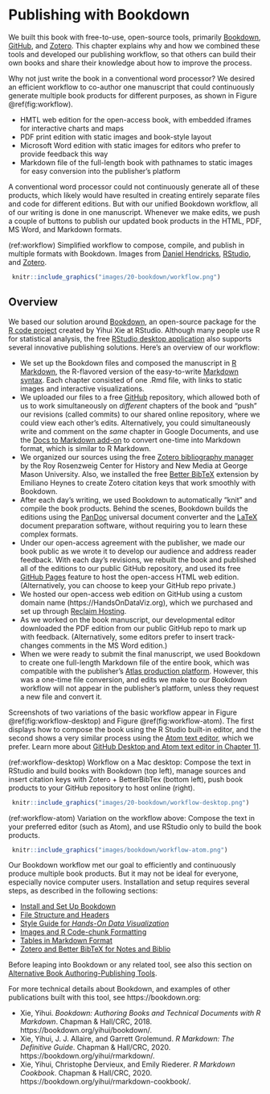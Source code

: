 # Publishing with Bookdown {#bookdown}
We built this book with free-to-use, open-source tools, primarily [Bookdown](https://bookdown.org), [GitHub](http://github.com), and [Zotero](http://zotero.org). This chapter explains why and how we combined these tools and developed our publishing workflow, so that others can build their own books and share their knowledge about how to improve the process.

Why not just write the book in a conventional word processor? We desired an efficient workflow to co-author one manuscript that could continuously generate multiple book products for different purposes, as shown in Figure \@ref(fig:workflow).

- HMTL web edition for the open-access book, with embedded iframes for interactive charts and maps
- PDF print edition with static images and book-style layout
- Microsoft Word edition with static images for editors who prefer to provide feedback this way
- Markdown file of the full-length book with pathnames to static images for easy conversion into the publisher's platform

A conventional word processor could not continuously generate all of these products, which likely would have resulted in creating entirely separate files and code for different editions. But with our unified Bookdown workflow, all of our writing is done in one manuscript. Whenever we make edits, we push a couple of buttons to publish our updated book products in the HTML, PDF, MS Word, and Markdown formats.

(ref:workflow) Simplified workflow to compose, compile, and publish in multiple formats with Bookdown. Images from [Daniel Hendricks](https://fileicons.org), [RStudio](https://github.com/rstudio/hex-stickers/), and [Zotero](https://www.zotero.org/support/brand).

```r
 knitr::include_graphics("images/20-bookdown/workflow.png")
```

## Overview {- #overview}
We based our solution around [Bookdown](https://bookdown.org), an open-source package for the [R code project](https://www.r-project.org/) created by Yihui Xie at RStudio. Although many people use R for statistical analysis, the free [RStudio desktop application](https://rstudio.com/) also supports several innovative publishing solutions. Here's an overview of our workflow:

- We set up the Bookdown files and composed the manuscript in [R Markdown](https://rmarkdown.rstudio.com), the R-flavored version of the easy-to-write [Markdown syntax](https://en.wikipedia.org/wiki/Markdown). Each chapter consisted of one .Rmd file, with links to static images and interactive visualizations.
- We uploaded our files to a free [GitHub](http://github.com) repository, which allowed both of us to work simultaneously on *different* chapters of the book and "push" our revisions (called commits) to our shared online repository, where we could view each other's edits. Alternatively, you could simultaneously write and comment on the *same* chapter in Google Documents, and use the [Docs to Markdown add-on](https://github.com/evbacher/gd2md-html/wiki) to convert one-time into Markdown format, which is similar to R Markdown.
- We organized our sources using the free [Zotero bibliography manager](https://zotero.org) by the Roy Rosenzweig Center for History and New Media at George Mason University. Also, we installed the free [Better BibTeX](https://github.com/retorquere/zotero-better-bibtex) extension by Emiliano Heynes to create Zotero citation keys that work smoothly with Bookdown.
- After each day's writing, we used Bookdown to automatically "knit" and compile the book products. Behind the scenes, Bookdown builds the editions using the [PanDoc](https://pandoc.org/) universal document converter and the [LaTeX](https://www.latex-project.org) document preparation software, without requiring you to learn these complex formats.
- Under our open-access agreement with the publisher, we made our book public as we wrote it to develop our audience and address reader feedback. With each day's revisions, we rebuilt the book and published all of the editions to our public GitHub repository, and used its free [GitHub Pages](https://pages.github.com) feature to host the open-access HTML web edition. (Alternatively, you can choose to keep your GitHub repo private.)
- We hosted our open-access web edition on GitHub using a custom domain name (https://HandsOnDataViz.org), which we purchased and set up through [Reclaim Hosting](http://reclaimhosting.com).
- As we worked on the book manuscript, our developmental editor downloaded the PDF edition from our public GitHub repo to mark up with feedback. (Alternatively, some editors prefer to insert track-changes comments in the MS Word edition.)
- When we were ready to submit the final manuscript, we used Bookdown to create one full-length Markdown file of the entire book, which was compatible with the publisher's [Atlas production platform](https://docs.atlas.oreilly.com/writing_in_asciidoc.html). However, this was a one-time file conversion, and edits we make to our Bookdown workflow will not appear in the publisher's platform, unless they request a new file and convert it.

Screenshots of two variations of the basic workflow appear in Figure \@ref(fig:workflow-desktop) and Figure \@ref(fig:workflow-atom). The first displays how to compose the book using the R Studio built-in editor, and the second shows a very similar process using the [Atom text editor](http://atom.io), which we prefer. Learn more about [GitHub Desktop and Atom text editor in Chapter 11](github-desktop-atom.html).

(ref:workflow-desktop) Workflow on a Mac desktop: Compose the text in RStudio and build books with Bookdown (top left), manage sources and insert citation keys with Zotero + BetterBibTex (bottom left), push book products to your GitHub repository to host online (right).

```r
 knitr::include_graphics("images/20-bookdown/workflow-desktop.png")
```

(ref:workflow-atom) Variation on the workflow above: Compose the text in your preferred editor (such as Atom), and use RStudio only to build the book products.

```r
 knitr::include_graphics("images/bookdown/workflow-atom.png")
```

Our Bookdown workflow met our goal to efficiently and continuously produce multiple book products. But it may not be ideal for everyone, especially novice computer users. Installation and setup requires several steps, as described in the following sections:

- [Install and Set Up Bookdown](install.html)
- [File Structure and Headers](structure.html)
- [Style Guide for *Hands-On Data Visualization*](style-guide.html)
- [Images and R Code-chunk Formatting](images.html)
- [Tables in Markdown Format](tables.html)
- [Zotero and Better BibTeX for Notes and Biblio](zotero.html)

Before leaping into Bookdown or any related tool, see also this section on [Alternative Book Authoring-Publishing Tools](alternative.html).

For more technical details about Bookdown, and examples of other publications built with this tool, see https://bookdown.org:

- Xie, Yihui. *Bookdown: Authoring Books and Technical Documents with R Markdown*. Chapman & Hall/CRC, 2018. https://bookdown.org/yihui/bookdown/.
- Xie, Yihui, J. J. Allaire, and Garrett Grolemund. *R Markdown: The Definitive Guide*. Chapman & Hall/CRC, 2020. https://bookdown.org/yihui/rmarkdown/.
- Xie, Yihui, Christophe Dervieux, and Emily Riederer. *R Markdown Cookbook*. Chapman & Hall/CRC, 2020. https://bookdown.org/yihui/rmarkdown-cookbook/.
